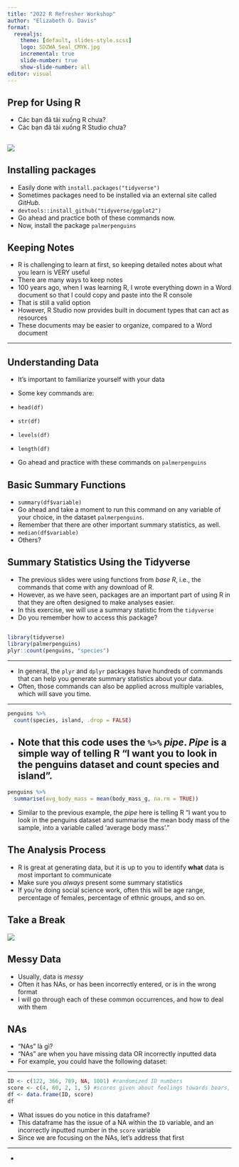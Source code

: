 ```yaml
---
title: "2022 R Refresher Workshop"
author: "Elizabeth O. Davis"
format:
  revealjs: 
    theme: [default, slides-style.scss]
    logo: SDZWA_Seal_CMYK.jpg
    incremental: true
    slide-number: true
    show-slide-number: all
editor: visual
---
```


## Prep for Using R

-   Các bạn đã tải xuống R chưa?
-   Các bạn đã tải xuống R Studio chưa?

## 

![](rstudio.png)

## Installing packages

-   Easily done with `install.packages("tidyverse")`
-   Sometimes packages need to be installed via an external site called *GitHub*.
-   `devtools::install_github("tidyverse/ggplot2")`
-   Go ahead and practice both of these commands now.
-   Now, install the package `palmerpenguins`

## Keeping Notes {.smaller}
- R is challenging to learn at first, so keeping detailed notes about what you learn is VERY useful
- There are many ways to keep notes
- 100 years ago, when I was learning R, I wrote everything down in a Word document so that I could copy and paste into the R console
- That is still a valid option
- However, R Studio now provides built in document types that can act as resources
- These documents may be easier to organize, compared to a Word document

---


## Understanding Data

-   It's important to familiarize yourself with your data

-   Some key commands are:

-   `head(df)`

-   `str(df)`

-   `levels(df)`

-   `length(df)`

-   Go ahead and practice with these commands on `palmerpenguins`

## Basic Summary Functions

-   `summary(df$variable)`   
-   Go ahead and take a moment to run this command on any variable of your choice, in the dataset `palmerpenguins`.
- Remember that there are other important summary statistics, as well.
- `median(df$variable)`
- Others?

## Summary Statistics Using the Tidyverse

- The previous slides were using functions from *base R*, i.e., the commands that come with any download of R.
- However, as we have seen, packages are an important part of using R in that they are often designed to make analyses easier.
- In this exercise, we will use a summary statistic from the `tidyverse`
- Do you remember how to access this package?

##

```r
library(tidyverse)
library(palmerpenguins)
plyr::count(penguins, "species")
```

---

- In general, the `plyr` and `dplyr` packages have hundreds of commands that can help you generate summary statistics about your data.
- Often, those commands can also be applied across multiple variables, which will save you time.

---

```r
penguins %>%
  count(species, island, .drop = FALSE)
```

- Note that this code uses the ` %>% ` *pipe*. *Pipe* is a simple way of telling R "I want you to look in the penguins dataset and count species and island".
---

```r
penguins %>%
  summarise(avg_body_mass = mean(body_mass_g, na.rm = TRUE))
```

- Similar to the previous example, the *pipe* here is telling R "I want you to look in the penguins dataset and summarise the mean body mass of the sample, into a variable called 'average body mass'."

## The Analysis Process

- R is great at generating data, but it is up to you to identify **what** data is most important to communicate
- Make sure you *always* present some summary statistics
- If you're doing social science work, often this will be age range, percentage of females, percentage of ethnic groups, and so on.

## Take a Break

![](tired-exhausted.gif)

## Messy Data

- Usually, data is *messy*
- Often it has NAs, or has been incorrectly entered, or is in the wrong format
- I will go through each of these common occurrences, and how to deal with them

## NAs

- "NAs" là gì?
- “NAs” are when you have missing data OR incorrectly inputted data
- For example, you could have the following dataset:

---

```r
ID <- c(122, 366, 789, NA, 1001) #randomized ID numbers
score <- c(4, 60, 2, 1, 5) #scores given about feelings towards bears, from "Strongly Disagree" (a score of 1) to Strongly Agree (a score of 5)
df <- data.frame(ID, score)
df
```

- What issues do you notice in this dataframe?
- This dataframe has the issue of a NA within the `ID` variable, and an incorrectly inputted number in the `score` variable
- Since we are focusing on the NAs, let's address that first

---

- 

##

##
